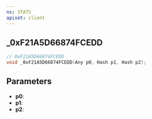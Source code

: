 ```yaml
---
ns: STATS
apiset: client
---
```

## _0xF21A5D66874FCEDD

```c
// 0xF21A5D66874FCEDD
void _0xF21A5D66874FCEDD(Any p0, Hash p1, Hash p2);
```


## Parameters
* **p0**:
* **p1**:
* **p2**: